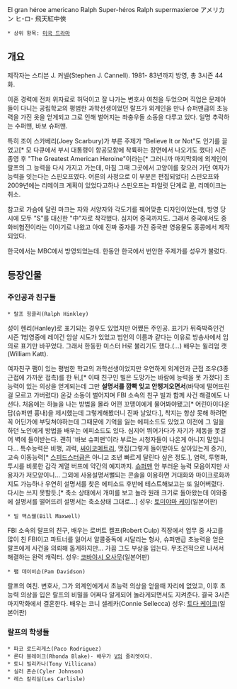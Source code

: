 El gran héroe americano
Ralph Super-héros
Ralph supermaxieroe
アメリカン ヒ-ロ-
飛天紅中俠

 * 상위 항목: [[미국 드라마]]

== 개요 ==
제작자는 스티븐 J. 커넬(Stephen J. Cannell).
1981- 83년까지 방영, 총 3시즌 44화.

이혼 경력에 전처 위자료로 허덕이고 잘 나가는 변호사 여친을 두었으며 직업은 문제아들이 다니는 공립학교의 평범한 과학선생이었던 랄프가 외계인을 만나 슈퍼맨급의 초능력을 가진 옷을 얻게되고 그로 인해 벌어지는 좌충우돌 소동을 다루고 있다. 일명 추락하는 수퍼맨, 바보 슈퍼맨.

특히 조이 스카베리(Joey Scarbury)가 부른 주제가 "Believe It or Not"도 인기를 끌었고[* 모 다큐에서 부시 대통령이 항공모함에 착륙하는 장면에서 나오기도 했다] 시즌 종영 후 "The Greatest American Heroine"이라는[* 그러니까 마지막회에 외계인이 랄프의 그 능력을 다시 가지고 가는데, 마침 그때 그곳에서 고양이를 찾으러 가던 여자가 능력을 잇는다는 스핀오프였다. 어른의 사정으로 이 부분은 편집되었다]  스핀오프와 2009년에는 리메이크 계획이 있었다고하나 스핀오프는 파일럿 단계로 끝, 리메이크는 취소.

참고로 가슴에 달린 마크는 자와 서양자와 각도기를 꿰어맞춘 디자인이었는데, 방영 당시에 모두 "S"를 대신한 "中"자로 착각했다. 심지어 중국까지도. 그래서 중국에서도 중화비협전이라는 이야기로 나왔고 아예 진짜 중자를 가진 중국판 영웅물도 홍콩에서 제작되었다.

한국에서는 MBC에서 방영되었는데. 한동안 한국에서 번안한 주제가를 성우가 불렀다.

== 등장인물 ==
=== 주인공과 친구들 ===

 * 랄프 힝클리(Ralph Hinkley)
성이 헨리(Hanley)로 표기되는 경우도 있었지만 어쨌든 주인공. 표기가 뒤죽박죽인건 시즌 1방영중에 레이건 암살 시도가 있었고 범인의 이름과 같다는 이유로 방송사에서 임의로 표기만 바꾸었다. 그래서 한동한 미스터 H로 불리기도 했다.(...)
배우는 윌리엄 캣(William Katt).

여자친구 팸이 있는 평범한 학교의 과학선생이었지만 우연하게 외계인과 근접 조우(3종 근접에 가까운 접촉)를 한 뒤,[* 이때 친구인 빌은 도망가는 바람에 능력을 못 가졌다] 초능력이 있는 의상을 얻게되는데 그만 '''설명서를 깜빡 잊고 안챙겨오면서'''(바닥에 떨어뜨린걸 모르고 가버렸다) 온갖 소동이 벌어지며 FBI 소속의 친구 빌과 함께 사건 해결에도 나선다.
처음에는 하늘을 나는 방법을 몰라 어떤 꼬맹이에게 물어봐야됐고[* 어린아이다운 답(슈퍼맨 흉내)을 제시했는데 그렇게해봤더니 진짜 날았다.], 착지는 항상 못해 하려면 꼭 어딘가에 부딪쳐야하는데 그때문에 기억을 잃는 에피소드도 있었고 이전에 그 일을 하던 노인에게 방법을 배우는 에피소드도 있다. 심지어 뛰어가다가 자기가 제동을 못걸어 벽에 들이받는다. 괜히 '바보 슈퍼맨'이라 부르는 시청자들이 나온게 아니지 말입니다...
특수능력은 비행, 괴력, [[싸이코메트리]], 맷집(그렇게 들이받아도 살아있는게 증거), 고속 이동능력[* [[스피드스터]]급은 아니고 조낸 빠르게 달린다 싶은 정도.], 염력, 투명화, 투시를 비롯한 감각 계열 버프에 약간의 예지까지. [[슈퍼맨]] 안 부러운 능력 모음이지만 사용자가 저모양이니... 그외에 사용설명서뻘되는 콘솔을 이용하면 거대화와 마이크로화까지도 가능하나 우연히 설명서를 찾은 에피소드 후반에 테스트해보고는 또 잃어버렸다. 다시는 쓰지 못할듯.[* 축소 상태에서 개미를 보고 놀라 원래 크기로 돌아왔는데 이와중에 설명서를 떨어뜨려 설명서는 축소상태 그대로...]
성우: [[토미야마 케이]](일본어판) 

 * 빌 맥스웰(Bill Maxwell)
FBI 소속의 랄프의 친구, 배우는 로버트 켈프(Robert Culp)
직장에서 업무 중 사고를 많이 친 FBI이고 파트너를 잃어서 알콜중독에 시달리는 형사, 슈퍼맨급 초능력을 얻은 랄프에게 사건을 의뢰해 돕게하지만... 가끔 그도 부상을 입는다. 무조건적으로 나서서 해결하는 완력 캐릭터. 
성우: [[코바야시 오사무]](일본어판)
 
 * 팸 데이비슨(Pam Davidson)
랄프의 여친. 변호사, 그가 외계인에게서 초능력 의상을 얻을때 자리에 없었고, 이후 초능력 의상을 입은 랄프의 비밀을 어쩌다 알게되어 놀라게되면서도 지켜준다. 결국 3시즌 마지막화에서 결혼한다. 
배우는 코니 셀레카(Connie Sellecca)
성우: [[토다 케이코]](일본어판)

=== 랄프의 학생들 ===

 * 파코 로드리게스(Paco Rodriguez)
 * 론다 블레이크(Rhonda Blake)- 배우가 [[V]]의 줄리엣이다.
 * 토니 빌리카나(Tony Villicana)
 * 실러 존슨(Cyler Johnson)
 * 레스 칼리실(Les Carlisle)
